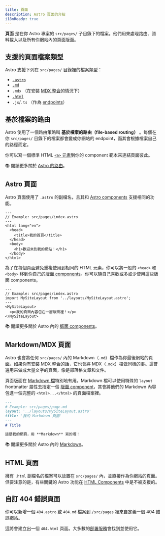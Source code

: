 ```yaml
---
title: 頁面
description: Astro 頁面的介紹
i18nReady: true
---
```


**頁面** 是在你 Astro 專案的 `src/pages/` 子目錄下的檔案。他們用來處理路由、資料載入以及所有你網站內的頁面版面。

## 支援的頁面檔案類型

Astro 支援下列在 `src/pages/` 目錄裡的檔案類型：
- [`.astro`](#astro-頁面)
- [`.md`](#markdownmdx-頁面)
-  `.mdx` （在安裝 [MDX 整合](/zh-tw/guides/integrations-guide/mdx/#installation)的情況下）
- [`.html`](#html-頁面)
- `.js`/`.ts` （作為 [endpoints](/zh-tw/guides/endpoints/)）

## 基於檔案的路由

Astro 使用了一個路由策略叫 **基於檔案的路由（file-based routing）** 。每個在你 `src/pages/` 目錄下的檔案都會變成你網站的 endpoint，而其會根據檔案自己的路徑而定。

你可以寫一個標準 HTML [`<a>` 元素](https://developer.mozilla.org/en-US/docs/Web/HTML/Element/a)到你的 component 範本來連結頁面彼此。

📚 閱讀更多關於 [Astro 的路由](/zh-tw/guides/routing/)。

## Astro 頁面

Astro 頁面使用了 `.astro` 的副檔名，且其和 [Astro components](/zh-tw/basics/astro-components/) 支援相同的功能。

```astro
---
// Example: src/pages/index.astro
---
<html lang="en">
  <head>
    <title>我的首頁</title>
  </head>
  <body>
    <h1>歡迎來到我的網站！</h1>
  </body>
</html>
```

為了在每個頁面避免重複使用到相同的 HTML 元素，你可以將一般的 `<head>` 和 `<body>` 移到你自己的[版面 components](/zh-tw/basics/layouts/)。你可以隨自己喜歡或多或少使用這些版面 components。

```astro {3} /</?MySiteLayout>/
---
// Example: src/pages/index.astro
import MySiteLayout from '../layouts/MySiteLayout.astro';
---
<MySiteLayout>
  <p>我的頁面內容包在一層版面裡！</p>
</MySiteLayout>
```

📚 閱讀更多關於 Astro 內的 [版面 components](/zh-tw/basics/layouts/)。

## Markdown/MDX 頁面

Astro 也會將任何 `src/pages/` 內的 Markdown（`.md`）檔作為你最後網站的頁面。如果你有[安裝 MDX 整合](/zh-tw/guides/integrations-guide/mdx/#installation)的話，它也會將 MDX（`.mdx`）檔做同樣的事。這普遍用來做成大量文字的頁面，像是部落格文章和文件。

頁面版面在 [Markdown 檔](#markdownmdx-頁面)特別地有用。Markdown 檔可以使用特殊的 `layout` frontmatter 屬性去指定一個 [版面 component](/zh-tw/basics/layouts/)，其會將他們的 Markdown 內容包進一個完整的 `<html>...</html>` 的頁面檔案裡。

```md {3}
---
# Example: src/pages/page.md
layout: '../layouts/MySiteLayout.astro'
title: '我的 Markdown 頁面'
---
# Title

這是我的網頁，用 **Markdown** 寫的喔！
```

📚 閱讀更多關於 Astro 內的 [Markdown](/zh-tw/guides/markdown-content/)。

## HTML 頁面

擁有 `.html` 副檔名的檔案可以放置在 `src/pages/` 內，並直接作為你網站的頁面。但要注意的是，有些關鍵的 Astro 功能在 [HTML Components](/zh-tw/basics/astro-components/#html-元件) 中是不被支援的。

## 自訂 404 錯誤頁面

你可以新增一個 `404.astro` 或 `404.md` 檔案到 `/src/pages` 裡來自定義一個 404 錯誤網站。

這將會建立出一個 `404.html` 頁面。大多數的[部署服務](/zh-tw/guides/deploy/)會找到並使用它。

